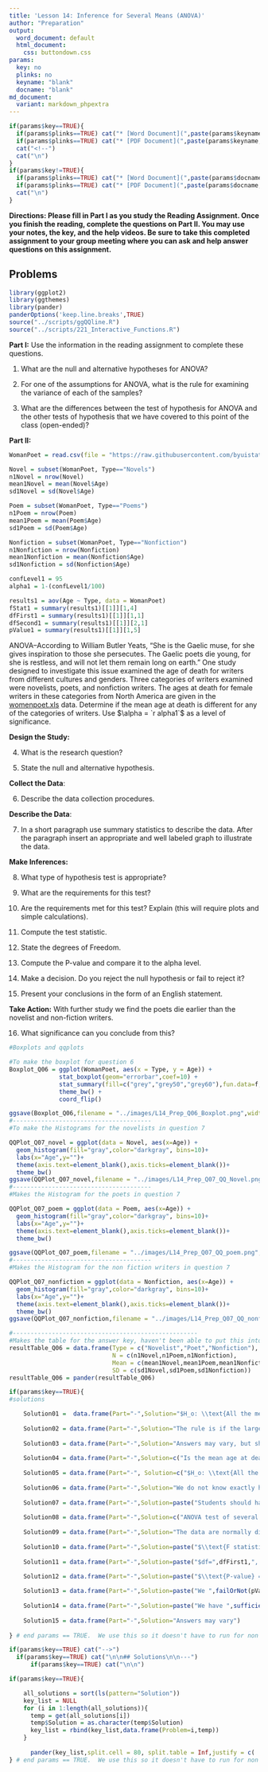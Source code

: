 ```yaml
---
title: 'Lesson 14: Inference for Several Means (ANOVA)'
author: "Preparation"
output:
  word_document: default
  html_document:
    css: buttondown.css
params:
  key: no
  plinks: no
  keyname: "blank"
  docname: "blank"
md_document:
  variant: markdown_phpextra
---
```


```r
if(params$key==TRUE){
  if(params$plinks==TRUE) cat("* [Word Document](",paste(params$keyname,"docx",sep="."),")\n")
  if(params$plinks==TRUE) cat("* [PDF Document](",paste(params$keyname,"pdf",sep="."),")\n")
  cat("<!--")
  cat("\n")
} 
if(params$key!=TRUE){
  if(params$plinks==TRUE) cat("* [Word Document](",paste(params$docname,"docx",sep="."),")\n")
  if(params$plinks==TRUE) cat("* [PDF Document](",paste(params$docname,"pdf",sep="."),")\n")
  cat("\n")
}
```

**Directions: Please fill in Part I as you study the Reading Assignment. Once you finish the reading, complete the questions on Part II. You may use your notes, the key, and the help videos. Be sure to take this completed assignment to your group meeting where you can ask and help answer questions on this assignment.**

## Problems

```r
library(ggplot2)
library(ggthemes)
library(pander)
panderOptions('keep.line.breaks',TRUE)
source("../scripts/ggQQline.R")
source("../scripts/221_Interactive_Functions.R")
```

**Part I:**  Use the information in the reading assignment to complete these questions.
   
1. What are the null and alternative hypotheses for ANOVA?

2. For one of the assumptions for ANOVA, what is the rule for examining the variance of each of the samples?

3. What are the differences between the test of hypothesis for ANOVA and the other tests of hypothesis that we have covered to this point of the class (open-ended)?
 

**Part II:**  

```r
WomanPoet = read.csv(file = "https://raw.githubusercontent.com/byuistats/data/master/womenpoet/womenpoet.csv", header = TRUE, stringsAsFactors = FALSE)

Novel = subset(WomanPoet, Type=="Novels")
n1Novel = nrow(Novel)
mean1Novel = mean(Novel$Age)
sd1Novel = sd(Novel$Age)

Poem = subset(WomanPoet, Type=="Poems")
n1Poem = nrow(Poem)
mean1Poem = mean(Poem$Age)
sd1Poem = sd(Poem$Age)

Nonfiction = subset(WomanPoet, Type=="Nonfiction")
n1Nonfiction = nrow(Nonfiction)
mean1Nonfiction = mean(Nonfiction$Age)
sd1Nonfiction = sd(Nonfiction$Age)

confLevel1 = 95
alpha1 = 1-(confLevel1/100)

results1 = aov(Age ~ Type, data = WomanPoet)
fStat1 = summary(results1)[[1]][1,4]
dfFirst1 = summary(results1)[[1]][1,1]
dfSecond1 = summary(results1)[[1]][2,1]
pValue1 = summary(results1)[[1]][1,5]

```

ANOVA--According to William Butler Yeats, "She is the Gaelic muse, for she gives inspiration to those she persecutes. The Gaelic poets die young, for she is restless, and will not let them remain long on earth." One study designed to investigate this issue examined the age of death for writers from different cultures and genders.  Three categories of writers examined were novelists, poets, and nonfiction writers. The ages at death for female writers in these categories from North America are given in the [womenpoet.xls](https://byuistats.github.io/BYUI_M221_Book/Data/womenpoet.xls) data.  Determine if the mean age at death is different for any of the categories of writers.  Use $\alpha = `r alpha1`$ as a level of significance.

**Design the Study:**

4. What is the research question?

5. State the null and alternative hypothesis.

**Collect the Data**:

6. Describe the data collection procedures.

**Describe the Data**:

7. In a short paragraph use summary statistics to describe the data.  After the paragraph insert an appropriate and well labeled graph to illustrate the data.  

**Make Inferences:**

8. What type of hypothesis test is appropriate?

9. What are the requirements for this test?

10. Are the requirements met for this test?  Explain (this will require plots and simple calculations).

11. Compute the test statistic.

12. State the degrees of Freedom.

13. Compute the P-value and compare it to the alpha level.

14. Make a decision.  Do you reject the null hypothesis or fail to reject it?

15. Present your conclusions in the form of an English statement.


**Take Action:**  With further study we find the poets die earlier than the novelist and non-fiction writers.  

16. What significance can you conclude from this?  

```r
#Boxplots and qqplots

#To make the boxplot for question 6
Boxplot_Q06 = ggplot(WomanPoet, aes(x = Type, y = Age)) + 
              stat_boxplot(geom="errorbar",coef=10) +
              stat_summary(fill=c("grey","grey50","grey60"),fun.data=f,geom="boxplot") +
              theme_bw() + 
              coord_flip()

ggsave(Boxplot_Q06,filename = "../images/L14_Prep_Q06_Boxplot.png",width = 2.75,height = 2.25)  
#---------------------------------------
#To make the Histograms for the novelists in question 7

QQPlot_Q07_novel = ggplot(data = Novel, aes(x=Age)) + 
  geom_histogram(fill="gray",color="darkgray", bins=10)+
  labs(x="Age",y="")+
  theme(axis.text=element_blank(),axis.ticks=element_blank())+
  theme_bw()
ggsave(QQPlot_Q07_novel,filename = "../images/L14_Prep_Q07_QQ_Novel.png",width = 3.75,height = 3.00)
#---------------------------------------
#Makes the Histogram for the poets in question 7

QQPlot_Q07_poem = ggplot(data = Poem, aes(x=Age)) + 
  geom_histogram(fill="gray",color="darkgray", bins=10)+
  labs(x="Age",y="")+
  theme(axis.text=element_blank(),axis.ticks=element_blank())+
  theme_bw()

ggsave(QQPlot_Q07_poem,filename = "../images/L14_Prep_Q07_QQ_poem.png",width = 3.75,height = 3.00)
#---------------------------------------
#Makes the Histogram for the non fiction writers in question 7

QQPlot_Q07_nonfiction = ggplot(data = Nonfiction, aes(x=Age)) + 
  geom_histogram(fill="gray",color="darkgray", bins=10)+
  labs(x="Age",y="")+
  theme(axis.text=element_blank(),axis.ticks=element_blank())+
  theme_bw()
ggsave(QQPlot_Q07_nonfiction,filename = "../images/L14_Prep_Q07_QQ_nonfiction.png",width = 3.75,height = 3.00)

#----------------------------------------------------
#Makes the table for the answer key, haven't been able to put this into the answer key
resultTable_Q06 = data.frame(Type = c("Novelist","Poet","Nonfiction"),
                             N = c(n1Novel,n1Poem,n1Nonfiction),
                             Mean = c(mean1Novel,mean1Poem,mean1Nonfiction),
                             SD = c(sd1Novel,sd1Poem,sd1Nonfiction))
resultTable_Q06 = pander(resultTable_Q06)
```


```r
if(params$key==TRUE){
#solutions

    Solution01 =  data.frame(Part="-",Solution="$H_o: \\text{All the means are equal}$ \\\n $H_a: \\text{One or more of the means differs from the others}$")
    
    Solution02 = data.frame(Part="-",Solution="The rule is if the largest variance is not four times the smallest variance, then we will conclude that the variances are equal.")
    
    Solution03 = data.frame(Part="-",Solution="Answers may vary, but should include that we are now dealing with more than 2 means.")
    
    Solution04 = data.frame(Part="-",Solution=c("Is the mean age at death different from any of the three categories of writers (novelists, poets, and nonfictions writers)."))
                            
    Solution05 = data.frame(Part="-", Solution=c("$H_o: \\text{All the means are equal}$ \\\n $H_a: \\text{One or more of the means differs from the others}$"))
    
    Solution06 = data.frame(Part="-",Solution="We do not know exactly how the data was collected, we only know that they looked at the ages at death for female writers in North America.")
    
    Solution07 = data.frame(Part="-",Solution=paste("Students should have a paragraph that includes the following summary statistics. \\\n **Novelist:** $n = ",n1Novel,"$, $\\bar{x} = ",round(mean1Novel,3),"$, $s = ",round(sd1Novel,3),"$ \\\n **Poets:** $n = ",n1Poem,"$, $\\bar{x} = ",round(mean1Poem,3),"$, $s = ",round(sd1Poem,3),"$ \\\n **Nonfiction:** $n = ",n1Nonfiction,"$, $\\bar{x} = ",round(mean1Nonfiction,3),"$, $s = ",round(sd1Nonfiction,3),"$ \\\n They should also include boxplots for each sample as their graphs. \\\n ![boxplot](../images/L14_Prep_Q06_Boxplot.png)",sep = "")) 
    
    Solution08 = data.frame(Part="-",Solution=c("ANOVA test of several means."))
    
    Solution09 = data.frame(Part="-",Solution="The data are normally distributed for each group:  Note that the requirement is not that the sample means are normal, but that the data themselves are normal; so, the large sample size in groups 1 and 2 do not allow us to assume that the normality assumption is met. This means you need to create a histogram for each of the groups. The histograms show that the groups are not perfectly normal, but they are probably close enough to proceed with ANOVA. \\\n ![qqplot1](../images/L14_Prep_Q07_QQ_Novel.png) \\\n ![qqplot2](../images/L14_Prep_Q07_QQ_poem.png) \\\n ![qqplot3](../images/L14_Prep_Q07_QQ_nonfiction.png) \\\n The variances for each group are equal: 299.186 is not four times 170.354 so we assume that the variances are equal.")
    
    Solution10 = data.frame(Part="-",Solution=paste("$\\text{F statistic}=",round(fStat1,3),"$",sep = ""))
    
    Solution11 = data.frame(Part="-",Solution=paste("$df=",dfFirst1,", ",dfSecond1,"$",sep = ""))

    Solution12 = data.frame(Part="-",Solution=paste("$\\text{P-value} =", round(pValue1,3),"<",alpha1,"$",sep = ""))
    
    Solution13 = data.frame(Part="-",Solution=paste("We ",failOrNot(pValue1,alpha1),sep=""))
    
    Solution14 = data.frame(Part="-",Solution=paste("We have ",sufficientOrNot(failOrNot(pValue1,alpha1))," evidence to say that at least one of the mean ages of death of writers is different from the rest of the mean death ages for the other categories of writers."))
    
    Solution15 = data.frame(Part="-",Solution="Answers may vary")
    
} # end params == TRUE.  We use this so it doesn't have to run for non answer key path. 
```    
    

```r
if(params$key==TRUE) cat("-->")
  if(params$key==TRUE) cat("\n\n## Solutions\n\n---")
      if(params$key==TRUE) cat("\n\n")
```



```r
if(params$key==TRUE){

    all_solutions = sort(ls(pattern="Solution"))
    key_list = NULL
    for (i in 1:length(all_solutions)){
      temp = get(all_solutions[i])
      temp$Solution = as.character(temp$Solution)
      key_list = rbind(key_list,data.frame(Problem=i,temp))
    }
    
      pander(key_list,split.cell = 80, split.table = Inf,justify = c( 'center', 'left',"left"))
} # end params == TRUE.  We use this so it doesn't have to run for non answer key path.

```


